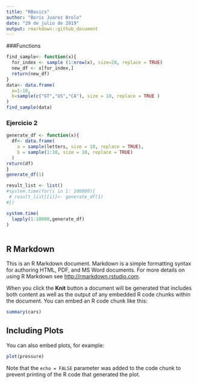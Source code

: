 ---
title: "RBasics"
author: "Boris Juarez Brolo"
date: "29 de julio de 2019"
output: rmarkdown::github_document
---
###Functions
```{r, cache = TRUE, echo = TRUE}
find_sample<- function(x){
  for_index <- sample (1:nrow(x), size=20, replace = TRUE)
  new_df <- x[for_index,]
  return(new_df)
}
data<- data.frame(
  a=1:10,
  b=sample(c("GT","US","CA"), size = 10, replace = TRUE )
)
find_sample(data)


```


### Ejercicio 2
```{r,cache=TRUE}
generate_df <- function(x){
  df<- data.frame(
    a = sample(letters, size = 10, replace = TRUE),
    b = sample(1:10, size = 10, replace = TRUE)
  )
return(df)
}
generate_df(1)

result_list <- list()
#system.time(for(i in 1: 100000){
 # result_list[[i]]<- generate_df(1)
#})

system.time(
  lapply(1:10000,generate_df)
)
  
```

## R Markdown

This is an R Markdown document. Markdown is a simple formatting syntax for authoring HTML, PDF, and MS Word documents. For more details on using R Markdown see <http://rmarkdown.rstudio.com>.

When you click the **Knit** button a document will be generated that includes both content as well as the output of any embedded R code chunks within the document. You can embed an R code chunk like this:

```{r cars}
summary(cars)
```

## Including Plots

You can also embed plots, for example:

```{r pressure, echo=FALSE}
plot(pressure)
```

Note that the `echo = FALSE` parameter was added to the code chunk to prevent printing of the R code that generated the plot.
